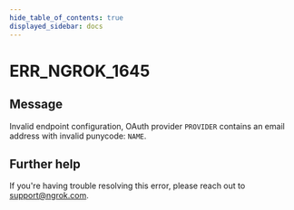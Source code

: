 ```yaml
---
hide_table_of_contents: true
displayed_sidebar: docs
---
```



# ERR_NGROK_1645

## Message

Invalid endpoint configuration, OAuth provider `PROVIDER` contains an email address with invalid punycode: `NAME`.

<ErrorDetails error="err_ngrok_1645" />

## Further help

If you're having trouble resolving this error, please reach out to [support@ngrok.com](mailto:support@ngrok.com?subject=Help%20with%20ERR_NGROK_1645).
